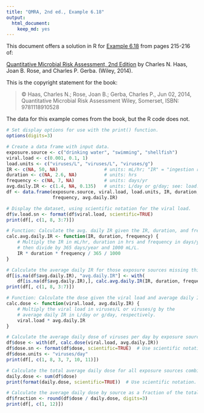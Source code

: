```yaml
---
title: "QMRA, 2nd ed., Example 6.18"
output:
  html_document:
    keep_md: yes
---
```


This document offers a solution in R for [Example 6.18](https://books.google.com/books?id=ejTKAwAAQBAJ&lpg=PT265&ots=6q9TSELe3B&pg=PT265#v=onepage&q&f=false) from pages 215-216 of:

[Quantitative Microbial Risk Assessment, 2nd Edition](http://www.wiley.com/WileyCDA/WileyTitle/productCd-1118145291,subjectCd-CH20.html) 
by Charles N. Haas, Joan B. Rose, and Charles P. Gerba. (Wiley, 2014).

This is the copyright statement for the book:

> © Haas, Charles N.; Rose, Joan B.; Gerba, Charles P., Jun 02, 2014, 
> Quantitative Microbial Risk Assessment Wiley, Somerset, ISBN: 9781118910528

The data for this example comes from the book, but the R code does not.

```r
# Set display options for use with the print() function.
options(digits=3)

# Create a data frame with input data.
exposure.source <- c("drinking water", "swimming", "shellfish")
viral.load <- c(0.001, 0.1, 1)
load.units <- c("viruses/L", "viruses/L", "viruses/g")
IR <- c(NA, 50, NA)                 # units: mL/hr; "IR" = "ingestion rate"
duration <- c(NA, 2.6, NA)          # units: hrs
frequency <- c(NA, 7, NA)           # units: days/yr
avg.daily.IR <- c(1.4, NA, 0.135)   # units: L/day or g/day; see: load.units
df <- data.frame(exposure.source, viral.load, load.units, IR, duration, 
                 frequency, avg.daily.IR)

# Display the dataset, using scientific notation for the viral load.
df$v.load.sn <- format(df$viral.load, scientific=TRUE)
print(df[, c(1, 8, 3:7)])

# Function: Calculate the avg. daily IR given the IR, duration, and frequency.
calc.avg.daily.IR <- function(IR, duration, frequency) {
    # Multiply the IR in mL/hr, duration in hrs and frequency in days/yr and 
    # then divide by 365 days/year and 1000 mL/L.
    IR * duration * frequency / 365 / 1000
}

# Calculate the average daily IR for those exposure sources missing this value.
df[is.na(df$avg.daily.IR), "avg.daily.IR"] <- with(
    df[is.na(df$avg.daily.IR),], calc.avg.daily.IR(IR, duration, frequency))
print(df[, c(1, 8, 3:7)])

# Function: Calculate the dose given the viral load and average daily IR.
calc.dose <- function(viral.load, avg.daily.IR) {
    # Multiply the viral load in viruses/L or viruses/g by the 
    # average daily IR in L/day or g/day, respectively.
    viral.load * avg.daily.IR
}

# Calculate the average daily dose of viruses per day by exposure source.
df$dose <- with(df, calc.dose(viral.load, avg.daily.IR))
df$dose.sn <- format(df$dose, scientific=TRUE)  # Use scientific notation.
df$dose.units <- "viruses/day"
print(df[, c(1, 8, 3, 7, 10, 11)])

# Calculate the total average daily dose for all exposure sources combined.
daily.dose <- sum(df$dose)
print(format(daily.dose, scientific=TRUE))  # Use scientific notation.

# Calculate the average daily dose by source as a fraction of the total.
df$fraction <- round(df$dose / daily.dose, digits=3)
print(df[, c(1, 12)])
```
